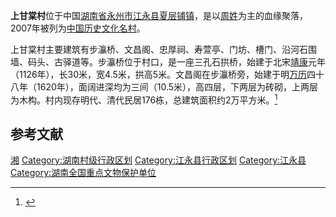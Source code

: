 {{coord|25|09|09|N|111|10|56|E|display=title|scale:100000}}
{{文物保护单位
| 级别 = 全国
| 图片 = 
| 名称 = 上甘棠村古建筑群
| 分类 = 古建筑
| 时代 = [[明|明]]至[[清|清]]
| 所在 = [[湖南省|湖南省]][[江永县|江永县]]
| 编号 = [[第六批全国重点文物保护单位|第六批]]第670项
| 登录 = 2006年5月25日
}}
'''上甘棠村'''位于中国[[湖南省|湖南省]][[永州市|永州市]][[江永县|江永县]][[夏层铺镇|夏层铺镇]]，是以[[周姓|周姓]]为主的血缘聚落，2007年被列为[[中国历史文化名村|中国历史文化名村]]。

上甘棠村主要建筑有步灜桥、文昌阁、忠厚祠、寿萱亭、门坊、槽门、沿河石围墙、码头、古驿道等。步灜桥位于村口，是一座三孔石拱桥，始建于北宋[[靖康|靖康]]元年（1126年），长30米，宽4.5米，拱高5米。文昌阁在步灜桥旁，始建于明[[万历|万历]]四十八年（1620年），面阔进深均为三间（10.5米），高四层，下两层为砖砌，上两层为木构。村内现存明代、清代民居176栋，总建筑面积约2万平方米。<ref>{{Cite book |author=国家文物局 编 |title=全国重点文物保护单位（第六批）·第Ⅵ卷 |publisher=文物出版社 |year=2008 |isbn=978-7-5010-2446-9 |pages=91-92 }}</ref>

==参考文献==
{{reflist}}
{{中国历史文化名村}}
{{湖南全国重点文物保护单位}}

[[Category:中国历史文化名村|湘]]
[[Category:湖南村级行政区划|Category:湖南村级行政区划]]
[[Category:江永县行政区划|Category:江永县行政区划]]
[[Category:江永县|Category:江永县]]
[[Category:湖南全国重点文物保护单位|Category:湖南全国重点文物保护单位]]